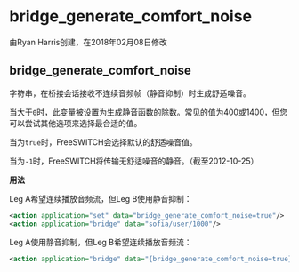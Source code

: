 # bridge_generate_comfort_noise 

由Ryan Harris创建，在2018年02月08日修改

## bridge_generate_comfort_noise

字符串，在桥接会话接收不连续音频帧（静音抑制）时生成舒适噪音。

当大于`0`时，此变量被设置为生成静音函数的除数。常见的值为400或1400，但您可以尝试其他选项来选择最合适的值。

当为`true`时，FreeSWITCH会选择默认的舒适噪音值。

当为`-1`时，FreeSWITCH将传输无舒适噪音的静音。（截至2012-10-25）

**用法**

Leg A希望连续播放音频流，但Leg B使用静音抑制：

```xml
<action application="set" data="bridge_generate_comfort_noise=true"/>
<action application="bridge" data="sofia/user/1000"/>
```

Leg A使用静音抑制，但Leg B希望连续播放音频流：

```xml
<action application="bridge" data="{bridge_generate_comfort_noise=true}sofia/user/1000"/>
```